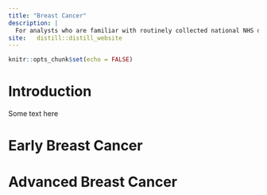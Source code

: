 ```yaml
---
title: "Breast Cancer"
description: |
  For analysts who are familiar with routinely collected national NHS data and provides a data dictionary, data quality and summary of methods for defining cohorts, characteristics and outcomes of breast cancer patients.
site:   distill::distill_website
---
```


```r
knitr::opts_chunk$set(echo = FALSE)
```


# Introduction
:::{ .boxy .boxy-myinfo }
Some text here
:::

# Early Breast Cancer

# Advanced Breast Cancer